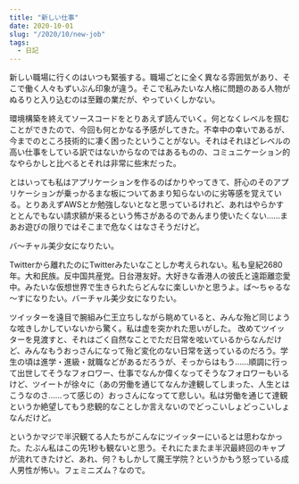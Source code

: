```yaml
---
title: "新しい仕事"
date: 2020-10-01
slug: "/2020/10/new-job"
tags:
  - 日記
---
```


新しい職場に行くのはいつも緊張する。職場ごとに全く異なる雰囲気があり、そこで働く人々もずいぶん印象が違う。そこで私みたいな人格に問題のある人物がぬるりと入り込むのは至難の業だが、やっていくしかない。

環境構築を終えてソースコードをとりあえず読んでいく。何となくレベルを掴むことができたので、今回も何とかなる予感がしてきた。不幸中の幸いであるが、今までのところ技術的に凄く困ったということがない。それはそれほどレベルの高い仕事をしている訳ではないからなのではあるものの、コミュニケーション的なやらかしと比べるとそれは非常に些末だった。

とはいっても私はアプリケーションを作るのばかりやってきて、肝心のそのアプリケーションが乗っかるまな板についてあまり知らないのに劣等感を覚えている。とりあえずAWSとか勉強しないとなと思っているけれど、あれはやらかすととんでもない請求額が来るという怖さがあるのであんまり使いたくない……まあお遊びの限りではそこまで危なくはなさそうだけど。

バ～チャル美少女になりたい。

Twitterから離れたのにTwitterみたいなことしか考えられない。私も皇紀2680年。大和民族。反中国共産党。日台港友好。大好きな香港人の彼氏と遠距離恋愛中。みたいな仮想世界で生きられたらどんなに楽しいかと思うよ。ば～ちゃるな～すになりたい。バーチャル美少女になりたい。

ツイッターを遠目で腕組み仁王立ちしながら眺めていると、みんな殆ど同じような呟きしかしていないから驚く。私は虚を突かれた思いがした。 改めてツイッターを見渡すと、それはごく自然なことでただ日常を呟いているからなんだけど、みんなもうおっさんになって殆ど変化のない日常を送っているのだろう。学生の頃は進学・進級・就職などがあるだろうが、そっからはもう……順調に行って出世してそうなフォロワー、仕事でなんか偉くなってそうなフォロワーもいるけど、ツイートが徐々に（あの労働を通じてなんか達観してしまった、人生とはこうなのさ……って感じの）おっさんになってて悲しい。私は労働を通じて達観というか絶望してもう悲観的なことしか言えないのでどっこいしょどっこいしょなんだけど。

というかマジで半沢観てる人たちがこんなにツイッターにいるとは思わなかった。たぶん私はこの先1秒も観ないと思う。それにたまたま半沢最終回のキャプが流れてきたけど、あれ、何？もしかして魔王学院？というかもう怒っている成人男性が怖い。フェミニズム？なので。

